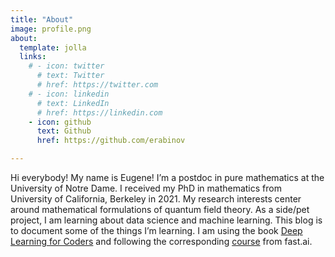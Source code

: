 ```yaml
---
title: "About"
image: profile.png
about:
  template: jolla
  links:
    # - icon: twitter
      # text: Twitter
      # href: https://twitter.com
    # - icon: linkedin
      # text: LinkedIn
      # href: https://linkedin.com
    - icon: github
      text: Github
      href: https://github.com/erabinov

---
```


Hi everybody! My name is Eugene! I'm a postdoc in pure mathematics at the University of Notre Dame. I received my PhD in mathematics from University of California, Berkeley in 2021. My research interests center around mathematical formulations of quantum field theory. As a side/pet project, I am learning about data science and machine learning. This blog is to document some of the things I'm learning. I am using the book [Deep Learning for Coders](https://course.fast.ai/Resources/book.html) and following the corresponding [course](course.fast.ai) from fast.ai.
